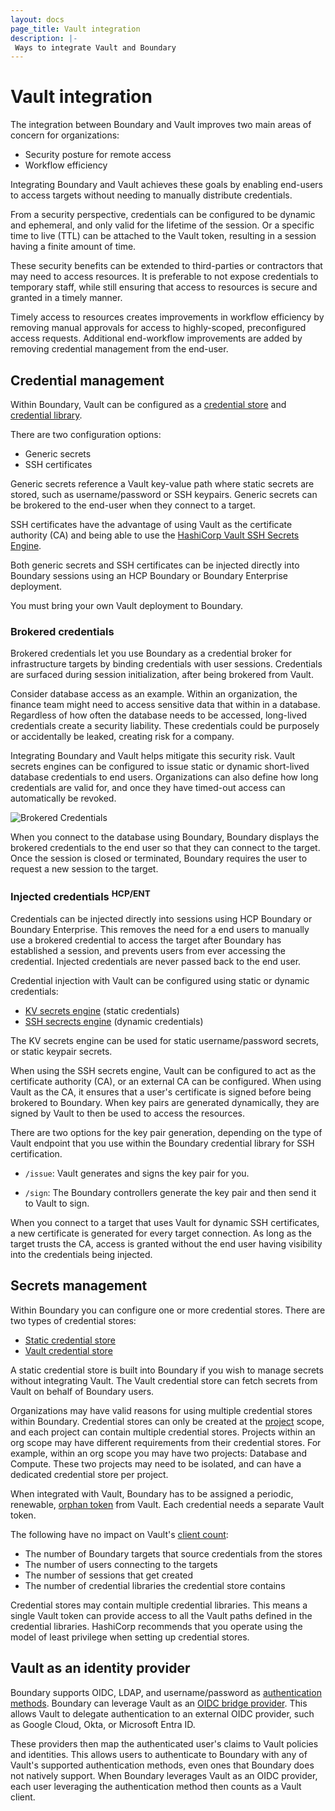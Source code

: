 ```yaml
---
layout: docs
page_title: Vault integration
description: |-
 Ways to integrate Vault and Boundary
---
```


# Vault integration

The integration between Boundary and Vault improves two main areas of concern for organizations:

- Security posture for remote access
- Workflow efficiency

Integrating Boundary and Vault achieves these goals by enabling end-users to access targets without needing to manually distribute credentials.

From a security perspective, credentials can be configured to be dynamic and ephemeral, and only valid for the lifetime of the session. Or a specific time to live (TTL) can be attached to the Vault token, resulting in a session having a finite amount of time.

These security benefits can be extended to third-parties or contractors that may need to access resources. It is preferable to not expose credentials to temporary staff, while still ensuring that access to resources is secure and granted in a timely manner.

Timely access to resources creates improvements in workflow efficiency by removing manual approvals for access to highly-scoped, preconfigured access requests. Additional end-workflow improvements are added by removing credential management from the end-user.

## Credential management

Within Boundary, Vault can be configured as a [credential store](/boundary/docs/concepts/domain-model/credential-stores) and [credential library](/boundary/docs/concepts/domain-model/credential-libraries). 

There are two configuration options:

- Generic secrets
- SSH certificates

Generic secrets reference a Vault key-value path where static secrets are stored, such as username/password or SSH keypairs. Generic secrets can be brokered to the end-user when they connect to a target.

SSH certificates have the advantage of using Vault as the certificate authority (CA) and being able to use the [HashiCorp Vault SSH Secrets Engine](/vault/docs/secrets/ssh). 

Both generic secrets and SSH certificates can be injected directly into Boundary sessions using an HCP Boundary or Boundary Enterprise deployment.

<Note>

  You must bring your own Vault deployment to Boundary.

</Note>

### Brokered credentials

Brokered credentials let you use Boundary as a credential broker for infrastructure targets by binding credentials with user sessions. Credentials are surfaced during session initialization, after being brokered from Vault.

Consider database access as an example. Within an organization, the finance team might need to access sensitive data that within in a database. Regardless of how often the database needs to be accessed, long-lived credentials create a security liability. These credentials could be purposely or accidentally be leaked, creating risk for a company.

Integrating Boundary and Vault helps mitigate this security risk. Vault secrets engines can be configured to issue static or dynamic short-lived database credentials to end users. Organizations can also define how long credentials are valid for, and once they have timed-out access can automatically be revoked.

![Brokered Credentials](/img/brokered-creds-ui.png)

When you connect to the database using Boundary, Boundary displays the brokered credentials to the end user so that they can connect to the target. Once the session is closed or terminated, Boundary requires the user to request a new session to the target.

### Injected credentials <sup>HCP/ENT</sup>

Credentials can be injected directly into sessions using HCP Boundary or Boundary Enterprise. This removes the need for a end users to manually use a brokered credential to access the target after Boundary has established a session, and prevents users from ever accessing the credential. Injected credentials are never passed back to the end user.

Credential injection with Vault can be configured using static or dynamic credentials:

- [KV secrets engine](/vault/docs/secrets/kv/kv-v2) (static credentials)
- [SSH secrects engine](/vault/docs/secrets/ssh) (dynamic credentials)

The KV secrets engine can be used for static username/password secrets, or static keypair secrets.

When using the SSH secrets engine, Vault can be configured to act as the certificate authority (CA), or an external CA can be configured. When using Vault as the CA, it ensures that a user's certificate is signed before being brokered to Boundary. When key pairs are generated dynamically, they are signed by Vault to then be used to access the resources. 

There are two options for the key pair generation, depending on the type of Vault endpoint that you use within the Boundary credential library for SSH certification.

- `/issue`: Vault generates and signs the key pair for you.

- `/sign`: The Boundary controllers generate the key pair and then send it to Vault to sign.

When you connect to a target that uses Vault for dynamic SSH certificates, a new certificate is generated for every target connection. As long as the target trusts the CA, access is granted without the end user having visibility into the credentials being injected.

## Secrets management

Within Boundary you can configure one or more credential stores. There are two types of credential stores:

- [Static credential store](/boundary/docs/concepts/domain-model/credential-stores#static-credential-store)
- [Vault credential store](/boundary/docs/concepts/domain-model/credential-stores#vault-policies)

A static credential store is built into Boundary if you wish to manage secrets without integrating Vault. The Vault credential store can fetch secrets from Vault on behalf of Boundary users.

Organizations may have valid reasons for using multiple credential stores within Boundary. Credential stores can only be created at the [project](/boundary/docs/concepts/domain-model/scopes#projects) scope, and each project can contain multiple credential stores. Projects within an org scope may have different requirements from their credential stores. For example, within an org scope you may have two projects: Database and Compute. These two projects may need to be isolated, and can have a dedicated credential store per project.

When integrated with Vault, Boundary has to be assigned a periodic, renewable, [orphan token](/docs/concepts/domain-model/credential-stores#vault-token-requirements) from Vault. Each credential needs a separate Vault token. 

The following have no impact on Vault's [client count](/vault/docs/concepts/client-count/counting):

- The number of Boundary targets that source credentials from the stores
- The number of users connecting to the targets
- The number of sessions that get created
- The number of credential libraries the credential store contains

<Note>

Credential stores may contain multiple credential libraries. This means a single Vault token can provide access to all the Vault paths defined in the credential libraries. HashiCorp recommends that you operate using the model of least privilege when setting up credential stores.

</Note>

## Vault as an identity provider

Boundary supports OIDC, LDAP, and username/password as [authentication methods](/boundary/docs/concepts/iam#access-management). Boundary can leverage Vault as an [OIDC bridge provider](/vault/tutorials/auth-methods/oidc-identity-provider). This allows Vault to delegate authentication to an external OIDC provider, such as Google Cloud, Okta, or Microsoft Entra ID. 

These providers then map the authenticated user's claims to Vault policies and identities. This allows users to authenticate to Boundary with any of Vault's supported authentication methods, even ones that Boundary does not natively support. When Boundary leverages Vault as an OIDC provider, each user leveraging the authentication method then counts as a Vault client.